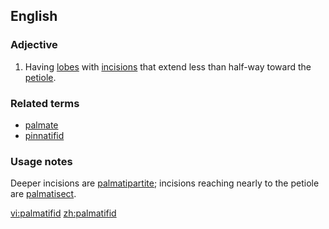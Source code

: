 ==English==
===Adjective===
{{en-adj|-}}
# {{botany|of leaves}} Having [[lobe]]s with [[incision]]s that extend less than half-way toward the [[petiole]].

===Related terms===
*[[palmate]]
*[[pinnatifid]]

===Usage notes===
Deeper incisions are [[palmatipartite]]; incisions reaching nearly to the petiole are [[palmatisect]].

[[vi:palmatifid]]
[[zh:palmatifid]]